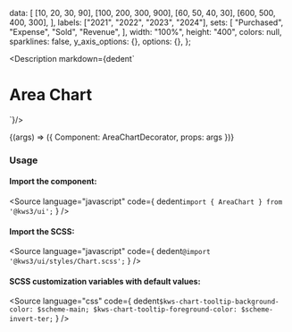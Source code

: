 
  data: [
    [10, 20, 30, 90],
    [100, 200, 300, 900],
    [60, 50, 40, 30],
    [600, 500, 400, 300],
  ],
  labels: ["2021", "2022", "2023", "2024"],
  sets: [
    "Purchased",
    "Expense",
    "Sold",
    "Revenue",
  ],
  width: "100%",
  height: "400",
  colors: null,
  sparklines: false,
  y_axis_options: {},
  options: {},
};

<Meta
  title="Charts/Area Chart"
  component={Chart}
  args={args}
/>

<Description markdown={dedent`
# Area Chart
`}/>

<Canvas>
  <Story
  name="Area Chart"
  args={args}
  >
  {(args) => ({
    Component: AreaChartDecorator,
    props: args
  })}
  </Story>
</Canvas>

<ArgsTable story="Area Chart" />

### Usage
#### Import the component:
<Source
  language="javascript"
  code={
    dedent`import { AreaChart } from '@kws3/ui';`
  }
/>

#### Import the SCSS:
<Source
  language="javascript"
  code={
    dedent`@import '@kws3/ui/styles/Chart.scss';`
  }
/>

#### SCSS customization variables with default values:
<Source
  language="css"
  code={
    dedent`
      $kws-chart-tooltip-background-color: $scheme-main;
      $kws-chart-tooltip-foreground-color: $scheme-invert-ter;
    `
  }
/>
